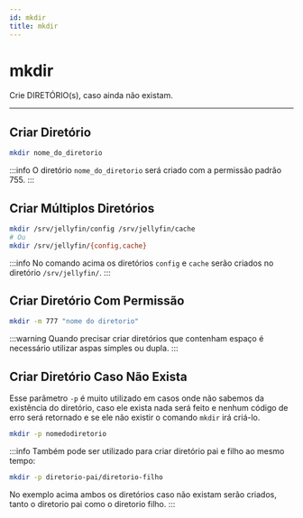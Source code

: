 ```yaml
---
id: mkdir
title: mkdir
---
```


# mkdir

Crie DIRETÓRIO(s), caso ainda não existam.

---

## Criar Diretório

```bash
mkdir nome_do_diretorio
```

:::info
O diretório ``nome_do_diretorio`` será criado com a permissão padrão 755.
:::

## Criar Múltiplos Diretórios

```bash
mkdir /srv/jellyfin/config /srv/jellyfin/cache
# Ou
mkdir /srv/jellyfin/{config,cache}
```

:::info
No comando acima os diretórios ``config`` e ``cache`` serão criados no diretório
``/srv/jellyfin/``.
:::

## Criar Diretório Com Permissão

```bash
mkdir -m 777 "nome do diretorio"
```

:::warning
Quando precisar criar diretórios que contenham espaço é necessário utilizar
aspas simples ou dupla.
:::

## Criar Diretório Caso Não Exista

Esse parâmetro `-p` é muito utilizado em casos onde não sabemos da existência do
diretório, caso ele exista nada será feito e nenhum código de erro será
retornado e se ele não existir o comando ``mkdir`` irá criá-lo.

```bash
mkdir -p nomedodiretorio
```

:::info
Também pode ser utilizado para criar diretório pai e filho ao mesmo tempo:

```bash
mkdir -p diretorio-pai/diretorio-filho
```

No exemplo acima ambos os diretórios caso não existam serão criados, tanto o
diretorio pai como o diretorio filho.
:::
